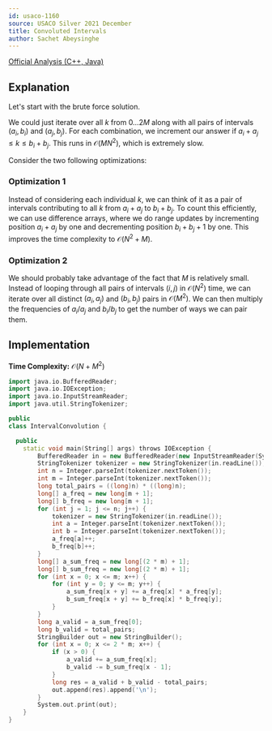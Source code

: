 ```yaml
---
id: usaco-1160
source: USACO Silver 2021 December
title: Convoluted Intervals
author: Sachet Abeysinghe
---
```


[Official Analysis (C++, Java)](https://usaco.org/current/data/sol_prob3_silver_dec21.html)

## Explanation

Let's start with the brute force solution.

We could just iterate over all $k$ from $0…2M$ along with all pairs of intervals $(a_i, b_i)$ and $(a_j, b_j)$.
For each combination, we increment our answer if $a_i + a_j \le k \le b_i + b_j$.
This runs in $\mathcal{O}(MN^{2})$, which is extremely slow.

Consider the two following optimizations:

### Optimization 1

Instead of considering each individual $k$, we can think of it as a pair of intervals contributing to all $k$ from $a_i + a_j$ to $b_i + b_j$.
To count this efficiently, we can use difference arrays, where we do range updates by incrementing position $a_i + a_j$ by one and decrementing position $b_i + b_j + 1$ by one.
This improves the time complexity to $\mathcal{O}(N^{2}+M)$.

### Optimization 2

We should probably take advantage of the fact that $M$ is relatively small.
Instead of looping through all pairs of intervals $(i, j)$ in $\mathcal{O}(N^2)$ time, we can iterate over all distinct $(a_i, a_j)$ and $(b_i, b_j)$ pairs in $\mathcal{O}(M^2)$.
We can then multiply the frequencies of $a_i$/$a_j$ and $b_i$/$b_j$ to get the number of ways we can pair them.

## Implementation

**Time Complexity:** $\mathcal{O}(N+M^{2})$

<LanguageSection>
<CPPSection>

```cpp
import java.io.BufferedReader;
import java.io.IOException;
import java.io.InputStreamReader;
import java.util.StringTokenizer;

public
class IntervalConvolution {

  public
	static void main(String[] args) throws IOException {
		BufferedReader in = new BufferedReader(new InputStreamReader(System.in));
		StringTokenizer tokenizer = new StringTokenizer(in.readLine());
		int n = Integer.parseInt(tokenizer.nextToken());
		int m = Integer.parseInt(tokenizer.nextToken());
		long total_pairs = ((long)n) * ((long)n);
		long[] a_freq = new long[m + 1];
		long[] b_freq = new long[m + 1];
		for (int j = 1; j <= n; j++) {
			tokenizer = new StringTokenizer(in.readLine());
			int a = Integer.parseInt(tokenizer.nextToken());
			int b = Integer.parseInt(tokenizer.nextToken());
			a_freq[a]++;
			b_freq[b]++;
		}
		long[] a_sum_freq = new long[(2 * m) + 1];
		long[] b_sum_freq = new long[(2 * m) + 1];
		for (int x = 0; x <= m; x++) {
			for (int y = 0; y <= m; y++) {
				a_sum_freq[x + y] += a_freq[x] * a_freq[y];
				b_sum_freq[x + y] += b_freq[x] * b_freq[y];
			}
		}
		long a_valid = a_sum_freq[0];
		long b_valid = total_pairs;
		StringBuilder out = new StringBuilder();
		for (int x = 0; x <= 2 * m; x++) {
			if (x > 0) {
				a_valid += a_sum_freq[x];
				b_valid -= b_sum_freq[x - 1];
			}
			long res = a_valid + b_valid - total_pairs;
			out.append(res).append('\n');
		}
		System.out.print(out);
	}
}
```

</CPPSection>

</LanguageSection>
